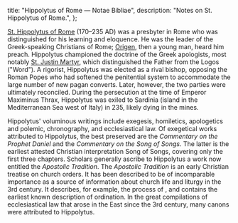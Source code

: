   title: "Hippolytus of Rome — Notae Bibliae",
  description: "Notes on St. Hippolytus of Rome.",
};

<Initial text="Hippolytus of Rome"/>

[St. Hippolytus of Rome](/glossary/names#hippolytus) (170–235 AD) was a presbyter in Rome who was distinguished for his learning and eloquence. He was the leader of the Greek-speaking Christians of Rome; [Origen](/people/scholars/origen), then a young man, heard him preach. Hippolytus championed the <Definition lang="greek" anchor="logos" text="Logos" /> doctrine of the Greek apologists, most notably [St. Justin Martyr](/people/saints/greek-fathers/justin-martyr), which distinguished the Father from the Logos ("Word"). A rigorist, Hippolytus was elected as a rival bishop, opposing the Roman Popes who had softened the penitential system to accommodate the large number of new pagan converts. Later, however, the two parties were ultimately reconciled. During the persecution at the time of Emperor Maximinus Thrax, Hippolytus was exiled to Sardinia (island in the Mediterranean Sea west of Italy) in 235, likely dying in the mines.

Hippolytus' voluminous writings include exegesis, homiletics, apologetics and polemic, chronography, and ecclesiastical law. Of exegetical works attributed to Hippolytus, the best preserved are the *Commentary on the Prophet Daniel* and the *Commentary on the Song of Songs*. The latter is the earliest attested Christian interpretation Song of Songs, covering only the first three chapters. Scholars generally ascribe to Hippolytus a work now entitled the *Apostolic Tradition*. The *Apostolic Tradition* is an early Christian treatise on church orders. It has been described to be of incomparable importance as a source of information about church life and liturgy in the 3rd century. It describes, for example, the process of <Definition lang="greek" anchor="katekhesis" text="catechesis" />, and contains the earliest known description of ordination. In the great compilations of ecclesiastical law that arose in the East since the 3rd century, many canons were attributed to Hippolytus.
